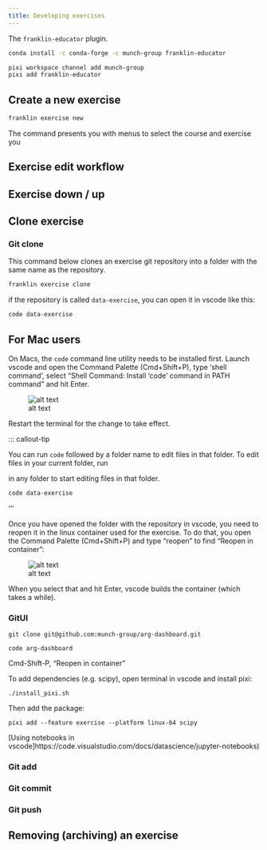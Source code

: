 ```yaml
---
title: Developing exercises
---
```


The `franklin-educator` plugin.

```.bash
conda install -c conda-forge -c munch-group franklin-educator
```

```.bash
pixi workspace channel add munch-group
pixi add franklin-educator
```

## Create a new exercise 

```.bash
franklin exercise new
```

The command presents you with menus to select the course and exercise you 

## Exercise edit workflow




## Exercise down / up



## Clone exercise


### Git clone


This command below clones an exercise git repository into a folder with the same name as the repository. 

```.bash
franklin exercise clone
```

if the repository is called `data-exercise`, you can open it in vscode like this:

```.bash
code data-exercise
```

::: callout-important

## For Mac users

On Macs, the `code` command line utility needs to be installed first. Launch vscode and open the Command Palette (Cmd+Shift+P), type 'shell command', select  "Shell Command: Install 'code' command in PATH command" and hit Enter.

![alt text](images/shell-command.png)

Restart the terminal for the change to take effect. 

:::


::: callout-tip

You can run `code` followed by a folder name to edit files in that folder. To edit files in your current folder, run

in any folder to start editing files in that folder.

```.bash
code data-exercise
```

'''

Once you have opened the folder with the repository in vscode, you need to reopen it in the linux container used for the exercise. To do that, you open the Command Palette (Cmd+Shift+P) and type "reopen" to find "Reopen in container":

![alt text](<images/Screenshot 2025-05-31 at 11.05.53.png>)

When you select that and hit Enter, vscode builds the container (which takes a while). 

<!-- FIXME: make sure docker images built this way are also visible and cleaned up by franklin cleanup  -->


### GitUI

    git clone git@github.com:munch-group/arg-dashboard.git

    code arg-dashboard

Cmd-Shift-P, "Reopen in container"

To add dependencies (e.g. scipy), open terminal in vscode and install pixi:

    ./install_pixi.sh

Then add the package:

    pixi add --feature exercise --platform linux-64 scipy
 

[Using notebooks in vscode]https://code.visualstudio.com/docs/datascience/jupyter-notebooks)

### Git add


### Git commit


### Git push


## Removing (archiving) an exercise 

